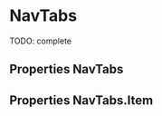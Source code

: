 

<Meta title="Composite components/NavTabs" component={NavTabs} />

# NavTabs

TODO: complete

<Preview>
  <Story
    name="default"
    parameters={{ decorators: [withKnobs, withA11y], layout: "fullscreen" }}
  >
    <NavTabs>
      <NavTabs.Item
        label="Dashboard"
        icon={HomeIcon}
        onClick={action("onClick Start")}
        active
      />
      <NavTabs.Item
        label="Orders"
        icon={MoneyIcon}
        onClick={action("onClick Sales")}
        badge
      />
      <NavTabs.Item
        label="Products"
        icon={TagIcon}
        onClick={action("onClick Products")}
      />
      <NavTabs.Item
        label="Menu"
        icon={MenuIcon}
        onClick={action("onClick Menu")}
      />
    </NavTabs>
  </Story>
</Preview>

## Properties NavTabs

<Props of={NavTabs} />

## Properties NavTabs.Item

<Props of={NavTabs.Item} />
